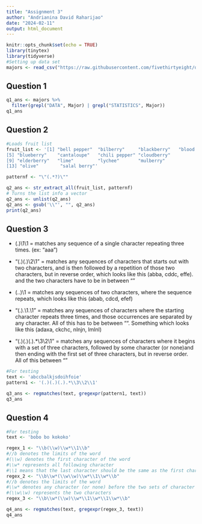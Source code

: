 ```yaml
---
title: "Assignment 3"
author: "Andrianina David Raharijao"
date: "2024-02-11"
output: html_document
---
```


```r
knitr::opts_chunk$set(echo = TRUE)
library(tinytex)
library(tidyverse)
#Setting up data set
majors <- read_csv("https://raw.githubusercontent.com/fivethirtyeight/data/master/college-majors/majors-list.csv")
```

## Question 1

```r
q1_ans <- majors %>%
  filter(grepl("DATA", Major) | grepl("STATISTICS", Major))
q1_ans
```

## Question 2

```r
#Loads fruit list
fruit_list <- '[1] "bell pepper"  "bilberry"     "blackberry"   "blood orange"
[5] "blueberry"    "cantaloupe"   "chili pepper" "cloudberry"  
[9] "elderberry"   "lime"         "lychee"       "mulberry"    
[13] "olive"        "salal berry"'

patternf <- "\"(.*?)\""

q2_ans <- str_extract_all(fruit_list, patternf)
# Turns the list info a vector
q2_ans <- unlist(q2_ans)
q2_ans <- gsub('\\"', "", q2_ans)
print(q2_ans)
```
## Question 3

* (.)\1\1 = matches any sequence of a single character repeating three times. (ex: "aaa")

* "(.)(.)\\2\\1" = matches any sequences of characters that starts out with two characters, and is then followed by a repetition of those two characters, but in reverse order, which looks like this (abba, cddc, effe). and the two characters have to be in between ""

* (..)\1 = matches any sequences of two characters, where the sequence repeats, which looks like this (abab, cdcd, efef)
* "(.).\\1.\\1" = matches any sequences of characters where the starting character repeats three times, and those occurrences are separated by any character. All of this has to be between "". Something which looks like this (adaxa, ckchc, nlnjn, lmlnl)

* "(.)(.)(.).*\\3\\2\\1" = matches any sequences of characters where it begins with a set of three characters, followed by some character (or none)and then ending with the first set of three characters, but in reverse order. All of this between ""

```r
#For testing
text <- 'abccbalkjsdoihfoie'
pattern1 <- '(.)(.)(.).*\\3\\2\\1'

q3_ans <- regmatches(text, gregexpr(pattern1, text))
q3_ans
```

## Question 4
```r
#For testing
text <- 'bobo bo kokoko'

regex_1 <- "\\b(\\w)\\w*\\1\\b"
#//b denotes the limits of the word
#(\\w) denotes the first character of the word
#\\w* represents all following character
#\\1 means that the last character should be the same as the first character
regex_2 <- "\\b\\w*(\\w\\w)\\w*\\1\\w*\\b"
#//b denotes the limits of the word
#\\w* denotes any character (or none) before the two sets of character
#(\\w\\w) represents the two characters
regex_3 <- "\\b\\w*(\\w)\\w*\\1\\w*\\1\\w*\\b"

q4_ans <- regmatches(text, gregexpr(regex_3, text))
q4_ans
```

